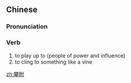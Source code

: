 ==Chinese==
{{zh-forms}}

===Pronunciation===
{{zh-pron
|m=pānfù
|c=paan1 fu6
|mn=phan-hū
|cat=v
}}

===Verb===
{{zh-verb}}
# to play up to (people of power and influence)
# to cling to something like a vine

[[zh:攀附]]